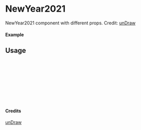 
<Meta of={NewYear2021} title="unDraw/NewYear2021" />

# NewYear2021

NewYear2021 component with different props.
Credit: [unDraw](https://undraw.co/illustrations)

#### Example

<Canvas of={NewYear2021.Primary} />

## Usage

```ts
import { NewYear2021 } from "yadl-ui";

const Example = () => {
  return (
      <NewYear2021 />
  );
};

export default Example;
```

#### Credits
[unDraw](https://undraw.co/illustrations)
